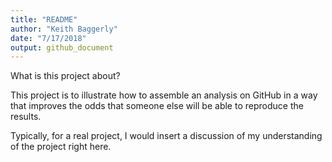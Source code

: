 ```yaml
---
title: "README"
author: "Keith Baggerly"
date: "7/17/2018"
output: github_document
---
```


What is this project about?

This project is to illustrate how to assemble
an analysis on GitHub in a way that improves
the odds that someone else will be able to 
reproduce the results.

Typically, for a real project, I would insert
a discussion of my understanding of the project
right here.

